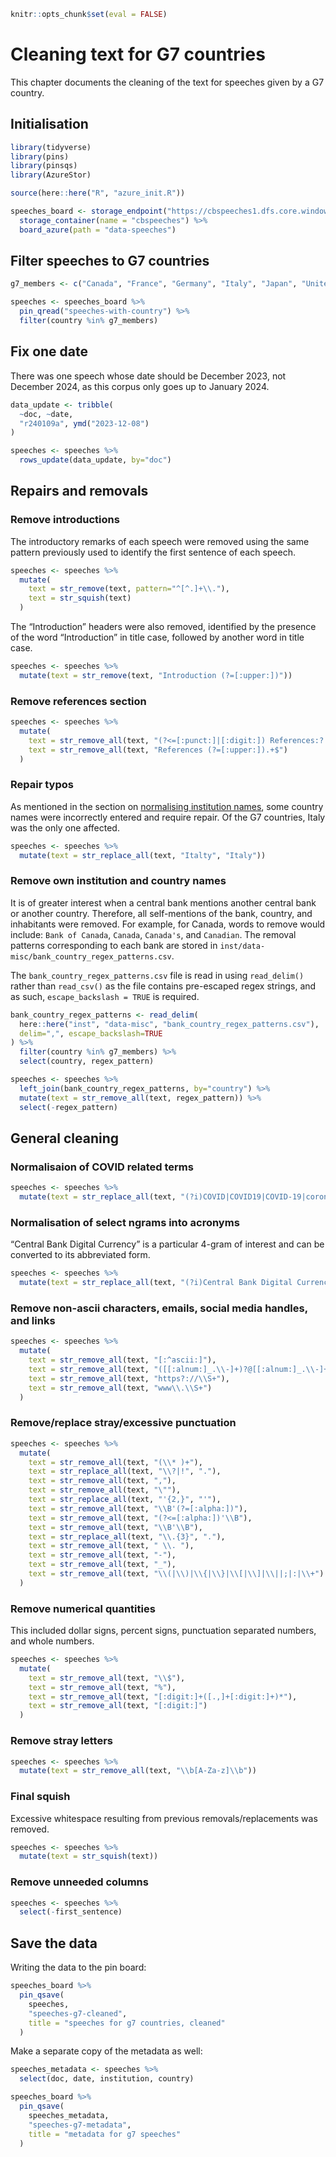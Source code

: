 ```r
knitr::opts_chunk$set(eval = FALSE)
```

# Cleaning text for G7 countries

This chapter documents the cleaning of the text for speeches given by a G7 country.

## Initialisation

```r
library(tidyverse)
library(pins)
library(pinsqs)
library(AzureStor)

source(here::here("R", "azure_init.R"))

speeches_board <- storage_endpoint("https://cbspeeches1.dfs.core.windows.net/", token=token) %>%
  storage_container(name = "cbspeeches") %>%
  board_azure(path = "data-speeches")
```

## Filter speeches to G7 countries

```r
g7_members <- c("Canada", "France", "Germany", "Italy", "Japan", "United Kingdom", "United States")

speeches <- speeches_board %>%
  pin_qread("speeches-with-country") %>%
  filter(country %in% g7_members)
```

## Fix one date

There was one speech whose date should be December 2023, not December 2024, as this corpus only goes
up to January 2024.

```r
data_update <- tribble(
  ~doc, ~date,
  "r240109a", ymd("2023-12-08")
)

speeches <- speeches %>%
  rows_update(data_update, by="doc")
```

## Repairs and removals

### Remove introductions

The introductory remarks of each speech were removed using the same pattern previously used to
identify the first sentence of each speech.

```r
speeches <- speeches %>%
  mutate(
    text = str_remove(text, pattern="^[^.]+\\."),
    text = str_squish(text)
  )
```

The "Introduction" headers were also removed, identified by the presence of the word "Introduction"
in title case, followed by another word in title case.

```r
speeches <- speeches %>%
  mutate(text = str_remove(text, "Introduction (?=[:upper:])"))
```

### Remove references section

```r
speeches <- speeches %>%
  mutate(
    text = str_remove_all(text, "(?<=[:punct:]|[:digit:]) References:? .+$"),
    text = str_remove_all(text, "References (?=[:upper:]).+$")
  )
```

### Repair typos

As mentioned in the section on [normalising institution names](#normalise-institution-names), some
country names were incorrectly entered and require repair. Of the G7 countries, Italy was the only
one affected.

```r
speeches <- speeches %>%
  mutate(text = str_replace_all(text, "Italty", "Italy"))
```

### Remove own institution and country names

It is of greater interest when a central bank mentions another central bank or another country.
Therefore, all self-mentions of the bank, country, and inhabitants were removed. For example, for
Canada, words to remove would include: `Bank of Canada`, `Canada`, `Canada's`, and `Canadian`. The
removal patterns corresponding to each bank are stored in
`inst/data-misc/bank_country_regex_patterns.csv`.

::: {.rmdimportant}

The `bank_country_regex_patterns.csv` file is read in using `read_delim()` rather than `read_csv()`
as the file contains pre-escaped regex strings, and as such, `escape_backslash = TRUE` is required.

:::

```r
bank_country_regex_patterns <- read_delim(
  here::here("inst", "data-misc", "bank_country_regex_patterns.csv"),
  delim=",", escape_backslash=TRUE
) %>%
  filter(country %in% g7_members) %>%
  select(country, regex_pattern)

speeches <- speeches %>%
  left_join(bank_country_regex_patterns, by="country") %>%
  mutate(text = str_remove_all(text, regex_pattern)) %>%
  select(-regex_pattern)
```

## General cleaning

### Normalisaion of COVID related terms

```r
speeches <- speeches %>%
  mutate(text = str_replace_all(text, "(?i)COVID|COVID19|COVID-19|coronavirus", "COVID"))
```

### Normalisation of select ngrams into acronyms

"Central Bank Digital Currency" is a particular 4-gram of interest and can be converted to its
abbreviated form.

```r
speeches <- speeches %>%
  mutate(text = str_replace_all(text, "(?i)Central Bank Digital Currency", "CBDC"))
```

### Remove non-ascii characters, emails, social media handles, and links

```r
speeches <- speeches %>%
  mutate(
    text = str_remove_all(text, "[:^ascii:]"),
    text = str_remove_all(text, "([[:alnum:]_.\\-]+)?@[[:alnum:]_.\\-]+"),
    text = str_remove_all(text, "https?://\\S+"),
    text = str_remove_all(text, "www\\.\\S+")
  )
```

### Remove/replace stray/excessive punctuation

```r
speeches <- speeches %>%
  mutate(
    text = str_remove_all(text, "(\\* )+"),
    text = str_replace_all(text, "\\?|!", "."),
    text = str_remove_all(text, ","),
    text = str_remove_all(text, "\""),
    text = str_replace_all(text, "'{2,}", "'"),
    text = str_remove_all(text, "\\B'(?=[:alpha:])"),
    text = str_remove_all(text, "(?<=[:alpha:])'\\B"),
    text = str_remove_all(text, "\\B'\\B"),
    text = str_replace_all(text, "\\.{3}", "."),
    text = str_remove_all(text, " \\. "),
    text = str_remove_all(text, "-"),
    text = str_remove_all(text, "_"),
    text = str_remove_all(text, "\\(|\\)|\\{|\\}|\\[|\\]|\\||;|:|\\+")
  )
```

### Remove numerical quantities

This included dollar signs, percent signs, punctuation separated numbers, and whole numbers.

```r
speeches <- speeches %>%
  mutate(
    text = str_remove_all(text, "\\$"),
    text = str_remove_all(text, "%"),
    text = str_remove_all(text, "[:digit:]+([.,]+[:digit:]+)*"),
    text = str_remove_all(text, "[:digit:]")
  )
```

### Remove stray letters

```r
speeches <- speeches %>%
  mutate(text = str_remove_all(text, "\\b[A-Za-z]\\b"))
```

### Final squish

Excessive whitespace resulting from previous removals/replacements was removed.

```r
speeches <- speeches %>%
  mutate(text = str_squish(text))
```

### Remove unneeded columns

```r
speeches <- speeches %>%
  select(-first_sentence)
```

## Save the data

Writing the data to the pin board:

```r
speeches_board %>%
  pin_qsave(
    speeches,
    "speeches-g7-cleaned",
    title = "speeches for g7 countries, cleaned"
  )
```

Make a separate copy of the metadata as well:

```r
speeches_metadata <- speeches %>%
  select(doc, date, institution, country)

speeches_board %>%
  pin_qsave(
    speeches_metadata,
    "speeches-g7-metadata",
    title = "metadata for g7 speeches"
  )
```
